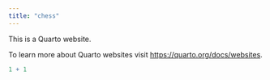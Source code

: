 ```yaml
---
title: "chess"
---
```


This is a Quarto website.

To learn more about Quarto websites visit <https://quarto.org/docs/websites>.

```r
1 + 1
```

